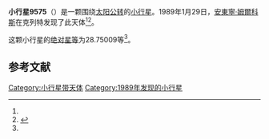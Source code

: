 {{Infobox planet
| bgcolour = #FFFFC0
| name = 9575
| symbol = 
| image = 
| caption = 
| discovery = yes
| discovery_ref = 
| discoverer = [[安東寧·姆爾科斯|安東寧·姆爾科斯]]
| discovery_site = [[克列特|克列特]] 
| discovered = 1989年1月29日
| designations = yes
| mp_name = 
| named_after = 
| alt_names = 1989 BW1/ 1991 VT9
| mp_category = [[主带小行星|主带小行星]]
| orbit_ref = <ref name="a">[http://ssd.jpl.nasa.gov/sbdb.cgi?sstr=9575 9575] {{Wayback|url=http://ssd.jpl.nasa.gov/sbdb.cgi?sstr=9575 |date=20210717065830 }}，小行星數據庫瀏覽器（JPL Small-Body Database Browser）－[[美国国家航空航天局|美国国家航空航天局]]喷气推进实验室</ref>
| epoch = 2456400.5 (2013年4月18日更新)
| aphelion = {{convert|2.5541883|AU|km|3|abbr=on|lk=out}}
| perihelion = {{convert|2.0738549|AU|km|3|abbr=on}}
| semimajor = {{convert|2.3140216|AU|km|3|abbr=on}}
| eccentricity = 0.1037876
| period = 1285.729255 [[日|日]]<br />3.52[[儒略年|儒略年]]
| avg_speed = 
| inclination = 2.71105
| asc_node = 101.43816
| mean_anomaly = 
| arg_peri = 28.75009
| satellites = 
| physical_characteristics = yes
| dimensions = 
| mass = 
| density = 
| surface_grav = 
| escape_velocity = 
| sidereal_day = 
| axial_tilt = 
| pole_ecliptic_lat = 
| pole_ecliptic_lon = 
| albedo = 
| temperatures= 
| temp_name1 = 
| mean_temp_1 = 
| max_temp_1 = 
| temp_name2 = 
| max_temp_2 = 
| spectral_type = 
| abs_magnitude = 28.75009
}}

'''小行星9575'''（{{lang-en|9575}}）是一颗围绕[[太阳|太阳]][[公转|公转]]的[[小行星|小行星]]。1989年1月29日，[[安東寧·姆爾科斯|安東寧·姆爾科斯]]在克列特发现了此天体<ref name="a" /><ref>{{cite news|title=小行星列表|url=http://cfa-www.harvard.edu/iau/lists/NumberedMPs.txt|accessdate=2013-07-08|newspaper=哈佛大学|archive-date=2008-05-17|archive-url=https://web.archive.org/web/20080517010638/http://cfa-www.harvard.edu/iau/lists/NumberedMPs.txt|dead-url=no}}</ref>。

这颗小行星的[[绝对星等|绝对星等]]为28.75009等<ref name="a" />。

==参考文献==
{{reflist}}
{{Minor Planet Number|[[小行星9574|小行星9574]]|[[小行星9576|小行星9576]]}}

{{小天体}}

[[Category:小行星带天体|Category:小行星带天体]]
[[Category:1989年发现的小行星|Category:1989年发现的小行星]]

{{asteroid-stub}}